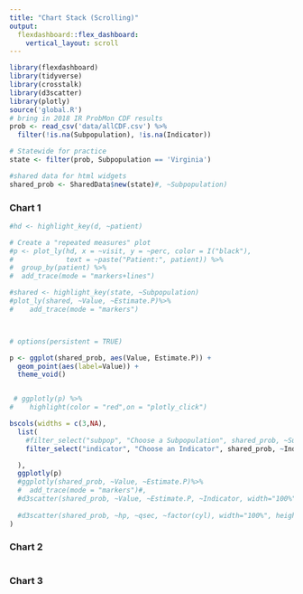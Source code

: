 ```yaml
---
title: "Chart Stack (Scrolling)"
output: 
  flexdashboard::flex_dashboard:
    vertical_layout: scroll
---
```

    
    

```r
library(flexdashboard)
library(tidyverse)
library(crosstalk)
library(d3scatter)
library(plotly)
source('global.R')
# bring in 2018 IR ProbMon CDF results
prob <- read_csv('data/allCDF.csv') %>%
  filter(!is.na(Subpopulation), !is.na(Indicator))

# Statewide for practice
state <- filter(prob, Subpopulation == 'Virginia')

#shared data for html widgets
shared_prob <- SharedData$new(state)#, ~Subpopulation)
```

### Chart 1
    
```r

#hd <- highlight_key(d, ~patient)

# Create a "repeated measures" plot
#p <- plot_ly(hd, x = ~visit, y = ~perc, color = I("black"),
#             text = ~paste("Patient:", patient)) %>%
#  group_by(patient) %>%
#  add_trace(mode = "markers+lines")

#shared <- highlight_key(state, ~Subpopulation)
#plot_ly(shared, ~Value, ~Estimate.P)%>%
#    add_trace(mode = "markers")



# options(persistent = TRUE)

p <- ggplot(shared_prob, aes(Value, Estimate.P)) +
  geom_point(aes(label=Value)) +
  theme_void() 


 # ggplotly(p) %>%
#    highlight(color = "red",on = "plotly_click")

bscols(widths = c(3,NA),
  list(
    #filter_select("subpop", "Choose a Subpopulation", shared_prob, ~Subpopulation),
    filter_select("indicator", "Choose an Indicator", shared_prob, ~Indicator)

  ),
  ggplotly(p)
  #ggplotly(shared_prob, ~Value, ~Estimate.P)%>%
  #  add_trace(mode = "markers")#,
  #d3scatter(shared_prob, ~Value, ~Estimate.P, ~Indicator, width="100%", height=1000)
         
  #d3scatter(shared_prob, ~hp, ~qsec, ~factor(cyl), width="100%", height=250)
)
```
    
### Chart 2

```r
```

### Chart 3

```r
```
